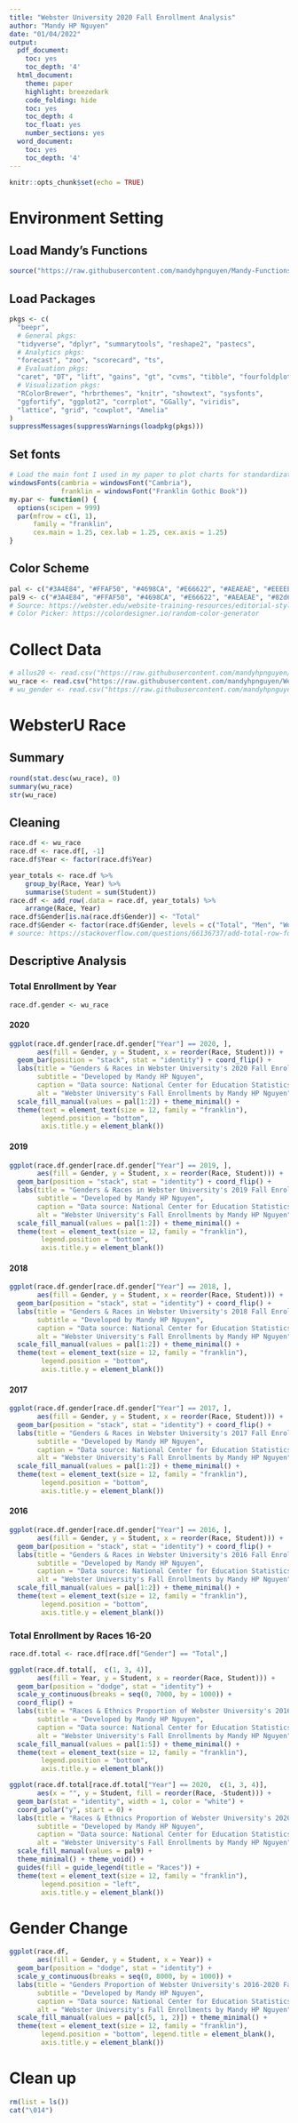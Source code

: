 ```yaml
---
title: "Webster University 2020 Fall Enrollment Analysis"
author: "Mandy HP Nguyen"
date: "01/04/2022"
output:
  pdf_document:
    toc: yes
    toc_depth: '4'
  html_document:
    theme: paper
    highlight: breezedark
    code_folding: hide
    toc: yes
    toc_depth: 4
    toc_float: yes
    number_sections: yes
  word_document:
    toc: yes
    toc_depth: '4'
---
```


```r
knitr::opts_chunk$set(echo = TRUE)
```

# Environment Setting

## Load Mandy's Functions

```r
source("https://raw.githubusercontent.com/mandyhpnguyen/Mandy-Functions/main/M.R-Funcs/general.R")
```

## Load Packages

```r
pkgs <- c(
  "beepr",
  # General pkgs:
  "tidyverse", "dplyr", "summarytools", "reshape2", "pastecs",
  # Analytics pkgs:
  "forecast", "zoo", "scorecard", "ts",
  # Evaluation pkgs:
  "caret", "DT", "lift", "gains", "gt", "cvms", "tibble", "fourfoldplot",
  # Visualization pkgs:
  "RColorBrewer", "hrbrthemes", "knitr", "showtext", "sysfonts",
  "ggfortify", "ggplot2", "corrplot", "GGally", "viridis",
  "lattice", "grid", "cowplot", "Amelia"
)
suppressMessages(suppressWarnings(loadpkg(pkgs)))
```

## Set fonts

```r
# Load the main font I used in my paper to plot charts for standardization
windowsFonts(cambria = windowsFont("Cambria"),
             franklin = windowsFont("Franklin Gothic Book"))
my.par <- function() {
  options(scipen = 999)
  par(mfrow = c(1, 1),
      family = "franklin", 
      cex.main = 1.25, cex.lab = 1.25, cex.axis = 1.25)
}
```

## Color Scheme

```r
pal <- c("#3A4E84", "#FFAF50", "#4698CA", "#E66622", "#AEAEAE", "#EEEEEE")
pal9 <- c("#3A4E84", "#FFAF50", "#4698CA", "#E66622", "#AEAEAE", "#82d6a9", "#92afd1", "#d3ba3b", "#e896c6")
# Source: https://webster.edu/website-training-resources/editorial-style-color-palette.php
# Color Picker: https://colordesigner.io/random-color-generator
```

# Collect Data

```r
# allus20 <- read.csv("https://raw.githubusercontent.com/mandyhpnguyen/Webster-University_Fall-2020_Enrollment_Analysis/main/Data/Final_All_School_US_2020/2020_US_Institutions_data.csv")
wu_race <- read.csv("https://raw.githubusercontent.com/mandyhpnguyen/Webster-University_Fall-2020_Enrollment_Analysis/main/Data/Final_WU_Race_2016-2020/WU_20_Race_data_2.csv")
# wu_gender <- read.csv("https://raw.githubusercontent.com/mandyhpnguyen/Webster-University_Fall-2020_Enrollment_Analysis/main/Data/Final_WU_Gender_2016-2020/WU_20_Gender_data.csv")
```

# WebsterU Race

## Summary

```r
round(stat.desc(wu_race), 0)
summary(wu_race)
str(wu_race)
```
## Cleaning

```r
race.df <- wu_race
race.df <- race.df[, -1]
race.df$Year <- factor(race.df$Year)
```

```r
year_totals <- race.df %>%
    group_by(Race, Year) %>%
    summarise(Student = sum(Student))
race.df <- add_row(.data = race.df, year_totals) %>%
    arrange(Race, Year)
race.df$Gender[is.na(race.df$Gender)] <- "Total"
race.df$Gender <- factor(race.df$Gender, levels = c("Total", "Men", "Women"))
# source: https://stackoverflow.com/questions/66136737/add-total-row-for-each-group-in-a-column-in-df
```

## Descriptive Analysis

### Total Enrollment by Year

```r
race.df.gender <- wu_race
```

#### 2020 

```r
ggplot(race.df.gender[race.df.gender["Year"] == 2020, ], 
       aes(fill = Gender, y = Student, x = reorder(Race, Student))) + 
  geom_bar(position = "stack", stat = "identity") + coord_flip() +
  labs(title = "Genders & Races in Webster University's 2020 Fall Enrollments",
       subtitle = "Developed by Mandy HP Nguyen",
       caption = "Data source: National Center for Education Statistics\nProject Repository: https://github.com/mandyhpnguyen/Webster-University_Fall-2020_Enrollment_Analysis",
       alt = "Webster University's Fall Enrollments by Mandy HP Nguyen") +
  scale_fill_manual(values = pal[1:2]) + theme_minimal() +
  theme(text = element_text(size = 12, family = "franklin"),
        legend.position = "bottom",
        axis.title.y = element_blank())
```
#### 2019

```r
ggplot(race.df.gender[race.df.gender["Year"] == 2019, ], 
       aes(fill = Gender, y = Student, x = reorder(Race, Student))) + 
  geom_bar(position = "stack", stat = "identity") + coord_flip() +
  labs(title = "Genders & Races in Webster University's 2019 Fall Enrollments",
       subtitle = "Developed by Mandy HP Nguyen",
       caption = "Data source: National Center for Education Statistics\nProject Repository: https://github.com/mandyhpnguyen/Webster-University_Fall-2020_Enrollment_Analysis",
       alt = "Webster University's Fall Enrollments by Mandy HP Nguyen") +
  scale_fill_manual(values = pal[1:2]) + theme_minimal() +
  theme(text = element_text(size = 12, family = "franklin"),
        legend.position = "bottom",
        axis.title.y = element_blank())
```

#### 2018

```r
ggplot(race.df.gender[race.df.gender["Year"] == 2018, ], 
       aes(fill = Gender, y = Student, x = reorder(Race, Student))) + 
  geom_bar(position = "stack", stat = "identity") + coord_flip() +
  labs(title = "Genders & Races in Webster University's 2018 Fall Enrollments",
       subtitle = "Developed by Mandy HP Nguyen",
       caption = "Data source: National Center for Education Statistics\nProject Repository: https://github.com/mandyhpnguyen/Webster-University_Fall-2020_Enrollment_Analysis",
       alt = "Webster University's Fall Enrollments by Mandy HP Nguyen") +
  scale_fill_manual(values = pal[1:2]) + theme_minimal() +
  theme(text = element_text(size = 12, family = "franklin"),
        legend.position = "bottom",
        axis.title.y = element_blank())
```

#### 2017

```r
ggplot(race.df.gender[race.df.gender["Year"] == 2017, ], 
       aes(fill = Gender, y = Student, x = reorder(Race, Student))) + 
  geom_bar(position = "stack", stat = "identity") + coord_flip() +
  labs(title = "Genders & Races in Webster University's 2017 Fall Enrollments",
       subtitle = "Developed by Mandy HP Nguyen",
       caption = "Data source: National Center for Education Statistics\nProject Repository: https://github.com/mandyhpnguyen/Webster-University_Fall-2020_Enrollment_Analysis",
       alt = "Webster University's Fall Enrollments by Mandy HP Nguyen") +
  scale_fill_manual(values = pal[1:2]) + theme_minimal() +
  theme(text = element_text(size = 12, family = "franklin"),
        legend.position = "bottom",
        axis.title.y = element_blank())
```

#### 2016

```r
ggplot(race.df.gender[race.df.gender["Year"] == 2016, ], 
       aes(fill = Gender, y = Student, x = reorder(Race, Student))) + 
  geom_bar(position = "stack", stat = "identity") + coord_flip() +
  labs(title = "Genders & Races in Webster University's 2016 Fall Enrollments",
       subtitle = "Developed by Mandy HP Nguyen",
       caption = "Data source: National Center for Education Statistics\nProject Repository: https://github.com/mandyhpnguyen/Webster-University_Fall-2020_Enrollment_Analysis",
       alt = "Webster University's Fall Enrollments by Mandy HP Nguyen") +
  scale_fill_manual(values = pal[1:2]) + theme_minimal() +
  theme(text = element_text(size = 12, family = "franklin"),
        legend.position = "bottom",
        axis.title.y = element_blank())
```

### Total Enrollment by Races 16-20

```r
race.df.total <- race.df[race.df["Gender"] == "Total",]
```

```r
ggplot(race.df.total[,  c(1, 3, 4)], 
       aes(fill = Year, y = Student, x = reorder(Race, Student))) + 
  geom_bar(position = "dodge", stat = "identity") +
  scale_y_continuous(breaks = seq(0, 7000, by = 1000)) +
  coord_flip() +
  labs(title = "Races & Ethnics Proportion of Webster University's 2016-2020 Fall Enrollments",
       subtitle = "Developed by Mandy HP Nguyen",
       caption = "Data source: National Center for Education Statistics\nProject Repository: https://github.com/mandyhpnguyen/Webster-University_Fall-2020_Enrollment_Analysis",
       alt = "Webster University's Fall Enrollments by Mandy HP Nguyen") +
  scale_fill_manual(values = pal[1:5]) + theme_minimal() +
  theme(text = element_text(size = 12, family = "franklin"),
        legend.position = "bottom",
        axis.title.y = element_blank())
```

```r
ggplot(race.df.total[race.df.total["Year"] == 2020,  c(1, 3, 4)], 
       aes(x = "", y = Student, fill = reorder(Race, -Student))) +
  geom_bar(stat = "identity", width = 1, color = "white") +
  coord_polar("y", start = 0) +
  labs(title = "Races & Ethnics Proportion of Webster University's 2020 Fall Enrollments",
       subtitle = "Developed by Mandy HP Nguyen",
       caption = "Data source: National Center for Education Statistics\nProject Repository: https://github.com/mandyhpnguyen/Webster-University_Fall-2020_Enrollment_Analysis",
       alt = "Webster University's Fall Enrollments by Mandy HP Nguyen") +
  scale_fill_manual(values = pal9) + 
  theme_minimal() + theme_void() +
  guides(fill = guide_legend(title = "Races")) +
  theme(text = element_text(size = 12, family = "franklin"),
        legend.position = "left",
        axis.title.y = element_blank())
```

# Gender Change

```r
ggplot(race.df, 
       aes(fill = Gender, y = Student, x = Year)) + 
  geom_bar(position = "dodge", stat = "identity") +
  scale_y_continuous(breaks = seq(0, 8000, by = 1000)) +
  labs(title = "Genders Proportion of Webster University's 2016-2020 Fall Enrollments",
       subtitle = "Developed by Mandy HP Nguyen",
       caption = "Data source: National Center for Education Statistics\nProject Repository: https://github.com/mandyhpnguyen/Webster-University_Fall-2020_Enrollment_Analysis",
       alt = "Webster University's Fall Enrollments by Mandy HP Nguyen") +
  scale_fill_manual(values = pal[c(5, 1, 2)]) + theme_minimal() +
  theme(text = element_text(size = 12, family = "franklin"),
        legend.position = "bottom", legend.title = element_blank(),
        axis.title.y = element_blank())
```


# Clean up

```r
rm(list = ls())
cat("\014")
```